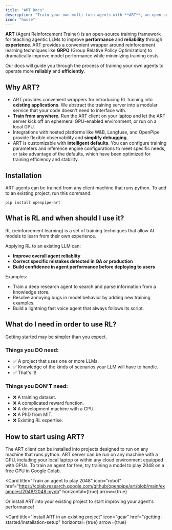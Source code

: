 ```yaml
---
title: "ART Docs"
description: "Train your own multi-turn agents with **ART**, an open-source framework for LLM reinforcement learning using GRPO."
icon: "house"
---
```


**ART** (Agent Reinforcement Trainer) is an open-source training framework for teaching agentic LLMs to improve **performance** and **reliability** through **experience**. ART provides a convenient wrapper around reinforcement learning techniques like **GRPO** (Group Relative Policy Optimization) to dramatically improve model performance while minimizing training costs.

Our docs will guide you through the process of training your own agents to operate more **reliably** and **efficiently**.

<div style={{ display: "flex", gap: "1rem", justifyContent: "space-between" }}>
  <div
    style={{
      width: "50%",
    }}
  >
    <Card
      title="Quick Start"
      icon="forward"
      href="/getting-started/quick-start"
      horizontal={true}
      arrow={true}
    ></Card>
  </div>
  <div
    style={{
      width: "50%",
    }}
  >
    <Card
      title="Notebooks"
      icon="book"
      href="/getting-started/notebooks"
      horizontal={true}
      arrow={true}
    ></Card>
  </div>
</div>
<div style={{ display: "flex", gap: "1rem", justifyContent: "space-between" }}>
  <div
    style={{
      width: "50%",
    }}
  >
    <Card
      title="Supported Models"
      icon="robot"
      href="/getting-started/supported-models"
      horizontal={true}
      arrow={true}
    ></Card>
  </div>
  <div
    style={{
      width: "50%",
    }}
  >
    <Card
      title="FAQ"
      icon="block-question"
      href="/getting-started/faq"
      horizontal={true}
      arrow={true}
    ></Card>
  </div>
</div>

## Why ART?

- ART provides convenient wrappers for introducing RL training into **existing applications**. We abstract the training server into a modular service that your code doesn't need to interface with.
- **Train from anywhere.** Run the ART client on your laptop and let the ART server kick off an ephemeral GPU-enabled environment, or run on a local GPU.
- Integrations with hosted platforms like W&B, Langfuse, and OpenPipe provide flexible observability and **simplify debugging**.
- ART is customizable with **intelligent defaults**. You can configure training parameters and inference engine configurations to meet specific needs, or take advantage of the defaults, which have been optimized for training efficiency and stability.

## Installation

ART agents can be trained from any client machine that runs python. To add to an existing project, run this command:

```
pip install openpipe-art
```

## What is RL and when should I use it?

RL (reinforcement learning) is a set of training techniques that allow AI models to learn from their own experience.

Applying RL to an existing LLM can:

- **Improve overall agent reliablity**
- **Correct specific mistakes detected in QA or production**
- **Build confidence in agent performance before deploying to users**

Examples:

- Train a deep research agent to search and parse information from a knowledge store.
- Resolve annoying bugs in model behavior by adding new training examples.
- Build a lightning fast voice agent that always follows its script.

## What do I need in order to use RL?

Getting started may be simpler than you expect.

### Things you DO need:

<ul>
  <li>✅ A project that uses one or more LLMs.</li>
  <li>✅ Knowledge of the kinds of scenarios your LLM will have to handle.</li>
  <li>✅ That's it!</li>
</ul>

### Things you DON'T need:

<ul>
  <li>❌ A training dataset.</li>
  <li>❌ A complicated reward function.</li>
  <li>❌ A development machine with a GPU.</li>
  <li>❌ A PhD from MIT.</li>
  <li>❌ Existing RL expertise.</li>
</ul>

## How to start using ART?

The ART client can be installed into projects designed to run on any machine that runs python. ART server can be run on any machine with a GPU, including your local laptop or within any cloud environment equipped with GPUs. To train an agent for free, try training a model to play 2048 on a free GPU in Google Colab.

<Card
  title="Train an agent to play 2048"
  icon="robot"
  href="https://colab.research.google.com/github/openpipe/art/blob/main/examples/2048/2048.ipynb"
  horizontal={true}
  arrow={true}
></Card>

Or install ART into your existing project to start improving your agent's performance!

<Card
  title="Install ART in an existing project"
  icon="gear"
  href="/getting-started/installation-setup"
  horizontal={true}
  arrow={true}
></Card>
